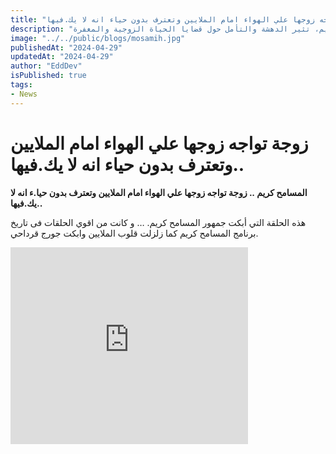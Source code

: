 ```yaml
---
title: "زوجة تواجه زوجها علي الهواء امام الملايين وتعترف بدون حياء انه لا يك.فيها.."
description: "زوجة تكشف سرًّا مؤلمًا أمام الجماهير في برنامج المسامح كريم، تثير الدهشة والتأمل حول قضايا الحياة الزوجية والمغفرة."
image: "../../public/blogs/mosamih.jpg"
publishedAt: "2024-04-29"
updatedAt: "2024-04-29"
author: "EddDev"
isPublished: true
tags:
- News
---
```


# زوجة تواجه زوجها علي الهواء امام الملايين وتعترف بدون حياء انه لا يك.فيها..

**المسامح كريم .. زوجة تواجه زوجها علي الهواء امام الملايين وتعترف بدون حيا.ء انه لا يك.فيها..**

هذه الحلقة التي أبكت جمهور المسامح كريم. …  و كانت من اقوي الحلقات فى تاريخ برنامج المسامح كريم كما زلزلت قلوب الملايين وابكت جورج قرداحي.

<iframe width="380" height="315" src="https://www.youtube.com/embed/4Ja3drw2Pkc" frameborder="0" allowfullscreen></iframe>
